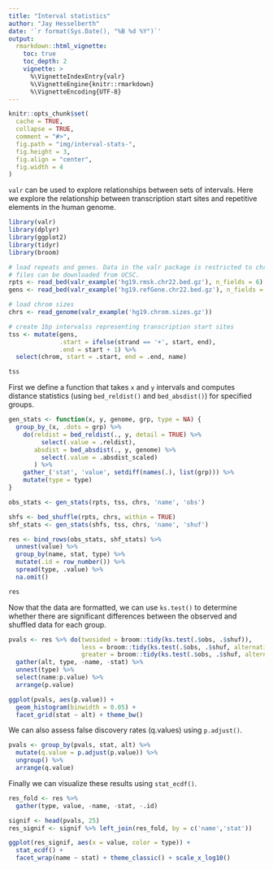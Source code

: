 ```yaml
---
title: "Interval statistics"
author: "Jay Hesselberth"
date: '`r format(Sys.Date(), "%B %d %Y")`'
output:
  rmarkdown::html_vignette:
    toc: true
    toc_depth: 2
    vignette: >
      %\VignetteIndexEntry{valr}
      %\VignetteEngine{knitr::rmarkdown}
      %\VignetteEncoding{UTF-8}
---
```


```r
knitr::opts_chunk$set(
  cache = TRUE,
  collapse = TRUE,
  comment = "#>",
  fig.path = "img/interval-stats-",
  fig.height = 3,
  fig.align = "center",
  fig.width = 4
)
```

`valr` can be used to explore relationships between sets of intervals. Here we explore the relationship between transcription start sites and repetitive elements in the human genome. 

```r
library(valr)
library(dplyr)
library(ggplot2)
library(tidyr)
library(broom)

# load repeats and genes. Data in the valr package is restricted to chr22; the entire
# files can be downloaded from UCSC.
rpts <- read_bed(valr_example('hg19.rmsk.chr22.bed.gz'), n_fields = 6) 
gens <- read_bed(valr_example('hg19.refGene.chr22.bed.gz'), n_fields = 12)

# load chrom sizes
chrs <- read_genome(valr_example('hg19.chrom.sizes.gz'))

# create 1bp intervalss representing transcription start sites
tss <- mutate(gens,
              .start = ifelse(strand == '+', start, end),
              .end = start + 1) %>%
  select(chrom, start = .start, end = .end, name)

tss
```

First we define a function that takes `x` and `y` intervals and computes distance statistics (using `bed_reldist()` and `bed_absdist()`) for specified groups.

```r
gen_stats <- function(x, y, genome, grp, type = NA) {
  group_by_(x, .dots = grp) %>%
    do(reldist = bed_reldist(., y, detail = TRUE) %>%
         select(.value = .reldist),
       absdist = bed_absdist(., y, genome) %>%
         select(.value = .absdist_scaled)
       ) %>%
    gather_('stat', 'value', setdiff(names(.), list(grp))) %>%
    mutate(type = type)
} 
```

```r
obs_stats <- gen_stats(rpts, tss, chrs, 'name', 'obs')

shfs <- bed_shuffle(rpts, chrs, within = TRUE)
shf_stats <- gen_stats(shfs, tss, chrs, 'name', 'shuf')

res <- bind_rows(obs_stats, shf_stats) %>%
  unnest(value) %>% 
  group_by(name, stat, type) %>%
  mutate(.id = row_number()) %>%
  spread(type, .value) %>%
  na.omit()

res
```

Now that the data are formatted, we can use `ks.test()` to determine whether there are significant differences between the observed and shuffled data for each group.

```r
pvals <- res %>% do(twosided = broom::tidy(ks.test(.$obs, .$shuf)),
                    less = broom::tidy(ks.test(.$obs, .$shuf, alternative = 'less')),
                    greater = broom::tidy(ks.test(.$obs, .$shuf, alternative = 'greater'))) %>%
  gather(alt, type, -name, -stat) %>%
  unnest(type) %>%
  select(name:p.value) %>%
  arrange(p.value)

ggplot(pvals, aes(p.value)) +
  geom_histogram(binwidth = 0.05) +
  facet_grid(stat ~ alt) + theme_bw()
```

We can also assess false discovery rates (q.values) using `p.adjust()`.

```r
pvals <- group_by(pvals, stat, alt) %>%
  mutate(q.value = p.adjust(p.value)) %>%
  ungroup() %>%
  arrange(q.value)
```

Finally we can visualize these results using `stat_ecdf()`.

```r
res_fold <- res %>%
  gather(type, value, -name, -stat, -.id)

signif <- head(pvals, 25)
res_signif <- signif %>% left_join(res_fold, by = c('name','stat'))

ggplot(res_signif, aes(x = value, color = type)) +
  stat_ecdf() + 
  facet_wrap(name ~ stat) + theme_classic() + scale_x_log10()
```

